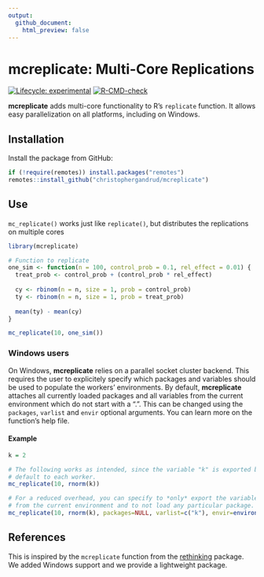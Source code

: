 ```yaml
---
output:
  github_document:
    html_preview: false
---
```


# mcreplicate: Multi-Core Replications

<!-- badges: start -->
[![Lifecycle: experimental](https://img.shields.io/badge/lifecycle-experimental-orange.svg)](https://www.tidyverse.org/lifecycle/#experimental)
[![R-CMD-check](https://github.com/christophergandrud/mcreplicate/workflows/R-CMD-check/badge.svg)](https://github.com/christophergandrud/mcreplicate/actions)
<!-- badges: end -->

**mcreplicate** adds multi-core functionality to R's `replicate` function. It allows easy parallelization on all platforms, including on Windows.


## Installation

Install the package from GitHub:

```r
if (!require(remotes)) install.packages("remotes")
remotes::install_github("christophergandrud/mcreplicate")
```

## Use

`mc_replicate()` works just like `replicate()`, but distributes the replications on multiple cores

```r
library(mcreplicate)

# Function to replicate
one_sim <- function(n = 100, control_prob = 0.1, rel_effect = 0.01) {
  treat_prob <- control_prob + (control_prob * rel_effect)
    
  cy <- rbinom(n = n, size = 1, prob = control_prob)
  ty <- rbinom(n = n, size = 1, prob = treat_prob)
  
  mean(ty) - mean(cy)
}

mc_replicate(10, one_sim())
```

### Windows users

On Windows, **mcreplicate** relies on a parallel socket cluster backend. This requires the user to explicitely specify which packages and variables should be used to populate the workers' environments. By default, **mcreplicate** attaches all currently loaded packages and all variables from the current environment which do not start with a ".". This can be changed using the `packages`, `varlist` and `envir` optional arguments. You can learn more on the function's help file.
 
#### Example

```r
k = 2

# The following works as intended, since the variable "k" is exported by 
# default to each worker.
mc_replicate(10, rnorm(k))

# For a reduced overhead, you can specify to *only* export the variable "k" 
# from the current environment and to not load any particular package.
mc_replicate(10, rnorm(k), packages=NULL, varlist=c("k"), envir=environment())
```

## References

This is inspired by the `mcreplicate` function from the [rethinking](https://github.com/rmcelreath/rethinking) package. We added Windows support and we provide a lightweight package.

